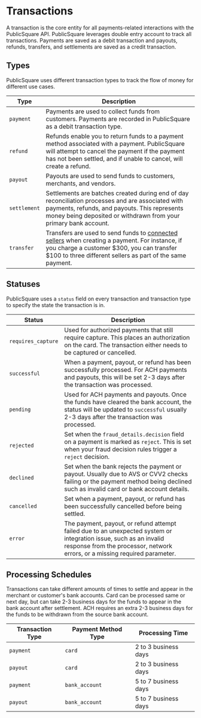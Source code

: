 # Transactions

A transaction is the core entity for all payments-related interactions with the PublicSquare API.
PublicSquare leverages double entry account to track all transactions. Payments are saved as a debit transaction and payouts, refunds, transfers, and settlements are saved as a credit transaction.

## Types

PublicSquare uses different transaction types to track the flow of money for different use cases.

| Type         | Description                                                                                                                                                                                                                        |
|--------------|------------------------------------------------------------------------------------------------------------------------------------------------------------------------------------------------------------------------------------|
| `payment`    | Payments are used to collect funds from customers. Payments are recorded in PublicSquare as a debit transaction type.                                                                                                              |
| `refund`     | Refunds enable you to return funds to a payment method associated with a payment. PublicSquare will attempt to cancel the payment if the payment has not been settled, and if unable to cancel, will create a refund.              |
| `payout`     | Payouts are used to send funds to customers, merchants, and vendors.                                                                                                                                                               |
| `settlement` | Settlements are batches created during end of day reconciliation processes and are associated with payments, refunds, and payouts. This represents money being deposited or withdrawn from your primary bank account.              |
| `transfer`   | Transfers are used to send funds to [connected sellers](/concepts/connections) when creating a payment. For instance, if you charge a customer $300, you can transfer $100 to three different sellers as part of the same payment. |

## Statuses

PublicSquare uses a `status` field on every transaction and transaction type to specify the state the transaction is in.

| Status             | Description                                                                                                                                                                                      |
|--------------------|--------------------------------------------------------------------------------------------------------------------------------------------------------------------------------------------------|
| `requires_capture` | Used for authorized payments that still require capture. This places an authorization on the card. The transaction either needs to be captured or cancelled.                                     |
| `successful`       | When a payment, payout, or refund has been successfully processed. For ACH payments and payouts, this will be set 2-3 days after the transaction was processed.                                  |
| `pending`          | Used for ACH payments and payouts. Once the funds have cleared the bank account, the status will be updated to `successful` usually 2-3 days after the transaction was processed.                |
| `rejected`         | Set when the `fraud_details.decision` field on a payment is marked as `reject`. This is set when your fraud decision rules trigger a `reject` decision.                                          |
| `declined`         | Set when the bank rejects the payment or payout. Usually due to AVS or CVV2 checks failing or the payment method being declined such as invalid card or bank account details.                    |
| `cancelled`        | Set when a payment, payout, or refund has been successfully cancelled before being settled.                                                                                                      |
| `error`            | The payment, payout, or refund attempt failed due to an unexpected system or integration issue, such as an invalid response from the processor, network errors, or a missing required parameter. |

## Processing Schedules

Transactions can take different amounts of times to settle and appear in the merchant or customer's bank accounts.
Card can be processed same or next day, but can take 2-3 business days for the funds to appear in the bank account after settlement.
ACH requires an extra 2-3 business days for the funds to be withdrawn from the source bank account.

| Transaction Type | Payment Method Type | Processing Time      |
|------------------|---------------------|----------------------|
| `payment`        | `card`              | 2 to 3 business days |
| `payout`         | `card`              | 2 to 3 business days |
| `payment`        | `bank_account`      | 5 to 7 business days |
| `payout`         | `bank_account`      | 5 to 7 business days |

